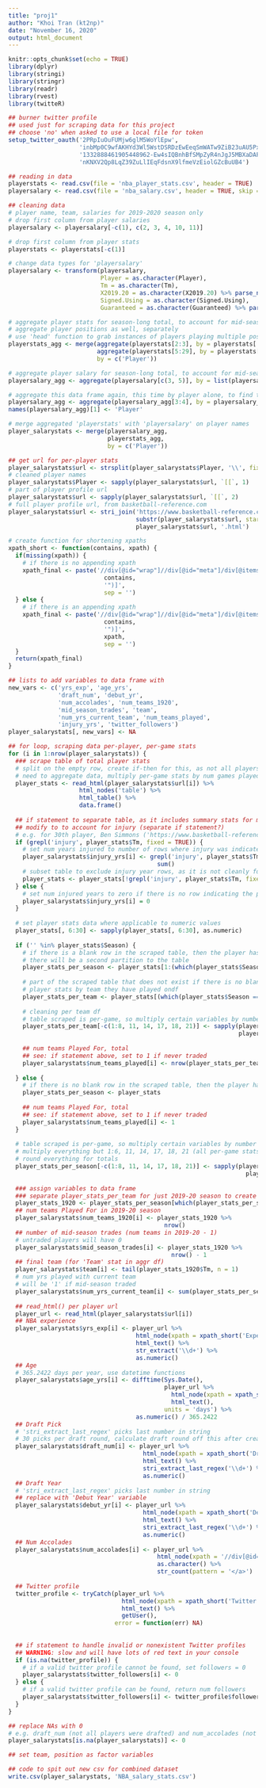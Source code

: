 ```yaml
---
title: "proj1"
author: "Khoi Tran (kt2np)"
date: "November 16, 2020"
output: html_document
---
```


```r
knitr::opts_chunk$set(echo = TRUE)
library(dplyr)
library(stringi)
library(stringr)
library(readr)
library(rvest)
library(twitteR)

## burner twitter profile
## used just for scraping data for this project
## choose 'no' when asked to use a local file for token
setup_twitter_oauth('2PRpIuOuFUMjw6glM5WoYlEpw', 
                    'inbMp0C9wfAKHYd3Wl5WstDSRDzEwEeqSmWATw9ZiB23uAU5Px', 
                    '1332888461905448962-Ew4sIQBnhBfSMpZyR4nJgJ5MBXaDAP', 
                    'nKNXV2Qp8LqZ39ZuLlIEqFdsnX9lfmeVzEiolGZcBuUB4')

## reading in data
playerstats <- read.csv(file = 'nba_player_stats.csv', header = TRUE)
playersalary <- read.csv(file = 'nba_salary.csv', header = TRUE, skip = 1)
```

```r
## cleaning data
# player name, team, salaries for 2019-2020 season only
# drop first column from player salaries
playersalary <- playersalary[-c(1), c(2, 3, 4, 10, 11)]

# drop first column from player stats
playerstats <- playerstats[-c(1)]

# change data types for 'playersalary'
playersalary <- transform(playersalary, 
                          Player = as.character(Player), 
                          Tm = as.character(Tm), 
                          X2019.20 = as.character(X2019.20) %>% parse_number(), 
                          Signed.Using = as.character(Signed.Using), 
                          Guaranteed = as.character(Guaranteed) %>% parse_number())

# aggregate player stats for season-long total, to account for mid-season trades
# aggregate player positions as well, separately
# use 'head' function to grab instances of players playing multiple positions
playerstats_agg <- merge(aggregate(playerstats[2:3], by = playerstats['Player'], FUN = head, 1), 
                         aggregate(playerstats[5:29], by = playerstats['Player'], FUN = sum), 
                         by = c('Player'))

# aggregate player salary for season-long total, to account for mid-season trades# aggregate on max values for salary and guarantees, per player and per team
playersalary_agg <- aggregate(playersalary[c(3, 5)], by = list(playersalary$Player, playersalary$Tm), FUN = max)

# aggregate this data frame again, this time by player alone, to find total salary per player of the 2019-2020 season
playersalary_agg <- aggregate(playersalary_agg[3:4], by = playersalary_agg[1], FUN = sum)
names(playersalary_agg)[1] <- 'Player'

# merge aggregated 'playerstats' with 'playersalary' on player names
player_salarystats <- merge(playersalary_agg, 
                            playerstats_agg, 
                            by = c('Player'))

## get url for per-player stats
player_salarystats$url <- strsplit(player_salarystats$Player, '\\', fixed = TRUE)
# cleaned player names
player_salarystats$Player <- sapply(player_salarystats$url, `[[`, 1)
# part of player profile url
player_salarystats$url <- sapply(player_salarystats$url, `[[`, 2)
# full player profile url, from basketball-reference.com
player_salarystats$url <- stri_join('https://www.basketball-reference.com/players/', 
                                    substr(player_salarystats$url, start = 1, stop = 1), '/',
                                    player_salarystats$url, '.html')
```

```r
# create function for shortening xpaths
xpath_short <- function(contains, xpath) {
  if(missing(xpath)) {
    # if there is no appending xpath
    xpath_final <- paste('//div[@id="wrap"]//div[@id="meta"]/div[@itemscope]/p[contains(., "', 
                           contains, 
                           '")]', 
                           sep = '')
  } else {
    # if there is an appending xpath
    xpath_final <- paste('//div[@id="wrap"]//div[@id="meta"]/div[@itemscope]/p[contains(., "', 
                           contains, 
                           '")]', 
                           xpath, 
                           sep = '')
  }
  return(xpath_final)
}
```

```r
## lists to add variables to data frame with
new_vars <- c('yrs_exp', 'age_yrs', 
              'draft_num', 'debut_yr', 
              'num_accolades', 'num_teams_1920', 
              'mid_season_trades', 'team', 
              'num_yrs_current_team', 'num_teams_played', 
              'injury_yrs', 'twitter_followers')
player_salarystats[, new_vars] <- NA
```

```r
## for loop, scraping data per-player, per-game stats
for (i in 1:nrow(player_salarystats)) {
  ### scrape table of total player stats
  # split on the empty row, create if-then for this, as not all players will have a per-team section of the table
  # need to aggregate data, multiply per-game stats by num games played per-season, per-team to recalculate total values
  player_stats <- read_html(player_salarystats$url[i]) %>% 
                    html_nodes('table') %>% 
                    html_table() %>% 
                    data.frame()
  
  ## if statement to separate table, as it includes summary stats for more veteran players (have been traded)
  ## modify to to account for injury (separate if statement?)
  # e.g. for 30th player, Ben Simmons ('https://www.basketball-reference.com/players/s/simmobe01.html')
  if (grepl('injury', player_stats$Tm, fixed = TRUE)) {
    # set num years injured to number of rows where injury was indicated
    player_salarystats$injury_yrs[i] <- grepl('injury', player_stats$Tm, fixed = TRUE) %>% 
                                          sum()
    # subset table to exclude injury year rows, as it is not cleanly formatted data
    player_stats <- player_stats[!grepl('injury', player_stats$Tm, fixed = TRUE), ]
  } else {
    # set num injured years to zero if there is no row indicating the player missed a season due to injury
    player_salarystats$injury_yrs[i] = 0
  }
  
  # set player stats data where applicable to numeric values
  player_stats[, 6:30] <- sapply(player_stats[, 6:30], as.numeric)
  
  if ('' %in% player_stats$Season) {
    # if there is a blank row in the scraped table, then the player has been traded
    # there will be a second partition to the table
    player_stats_per_season <- player_stats[1:(which(player_stats$Season == '') - 1),]
    
    # part of the scraped table that does not exist if there is no blank row
    # player stats by team they have played ondf
    player_stats_per_team <- player_stats[(which(player_stats$Season == '') + 1):nrow(player_stats),]
    
    # cleaning per team df
    # table scraped is per-game, so multiply certain variables by number of games played
    player_stats_per_team[-c(1:8, 11, 14, 17, 18, 21)] <- sapply(player_stats_per_team[-c(1:8, 11, 14, 17, 18, 21)] * 
                                                                 player_stats_per_team$G, round)
    
    ## num teams Played For, total
    ## see: if statement above, set to 1 if never traded
    player_salarystats$num_teams_played[i] <- nrow(player_stats_per_team)
    
  } else {
    # if there is no blank row in the scraped table, then the player has never been traded
    player_stats_per_season <- player_stats
    
    ## num teams Played For, total
    ## see: if statement above, set to 1 if never traded
    player_salarystats$num_teams_played[i] <- 1
  }
  
  # table scraped is per-game, so multiply certain variables by number of games played
  # multiply everything but 1:6, 11, 14, 17, 18, 21 (all per-game stats) by player_stats_per_season$MP
  # round everything for totals
  player_stats_per_season[-c(1:8, 11, 14, 17, 18, 21)] <- sapply(player_stats_per_season[-c(1:8, 11, 14, 17, 18, 21)] * 
                                                                   player_stats_per_season$G, round)
  
  ### assign variables to data frame
  ### separate player_stats_per_team for just 2019-20 season to create several variables
  player_stats_1920 <- player_stats_per_season[which(player_stats_per_season$Season == '2019-20'), ]
  ## num teams Played For in 2019-20 season
  player_salarystats$num_teams_1920[i] <- player_stats_1920 %>% 
                                            nrow()
  ## number of mid-season trades (num teams in 2019-20 - 1)
  # untraded players will have 0
  player_salarystats$mid_season_trades[i] <- player_stats_1920 %>% 
                                              nrow() - 1
  ## final team (for 'Team' stat in aggr df)
  player_salarystats$team[i] <- tail(player_stats_1920$Tm, n = 1)
  # num yrs played with current team
  # will be '1' if mid-season traded
  player_salarystats$num_yrs_current_team[i] <- sum(player_stats_per_season$Tm == player_salarystats$team[i])
  
  ## read_html() per player url
  player_url <- read_html(player_salarystats$url[i])
  ## NBA experience
  player_salarystats$yrs_exp[i] <- player_url %>% 
                                    html_node(xpath = xpath_short('Experience')) %>% 
                                    html_text() %>% 
                                    str_extract('\\d+') %>% 
                                    as.numeric()
  ## Age
  # 365.2422 days per year, use datetime functions
  player_salarystats$age_yrs[i] <- difftime(Sys.Date(), 
                                            player_url %>% 
                                              html_node(xpath = xpath_short('Born', '/span/@data-birth')) %>% 
                                              html_text(), 
                                            units = 'days') %>% 
                                    as.numeric() / 365.2422
  ## Draft Pick
  # 'stri_extract_last_regex' picks last number in string
  # 30 picks per draft round, calculate draft round off this after creating df
  player_salarystats$draft_num[i] <- player_url %>% 
                                      html_node(xpath = xpath_short('Draft', '/a[1]/following-sibling::text()')) %>% 
                                      html_text() %>% 
                                      stri_extract_last_regex('\\d+') %>% 
                                      as.numeric()
  ## Draft Year
  # 'stri_extract_last_regex' picks last number in string
  ## replace with 'Debut Year' variable
  player_salarystats$debut_yr[i] <- player_url %>% 
                                      html_node(xpath = xpath_short('Debut', '/a')) %>% 
                                      html_text() %>% 
                                      stri_extract_last_regex('\\d+') %>% 
                                      as.numeric()
  ## Num Accolades
  player_salarystats$num_accolades[i] <- player_url %>% 
                                          html_node(xpath = '//div[@id="wrap"]//ul[@id="bling"]') %>% 
                                          as.character() %>% 
                                          str_count(pattern = '</a>')
  
  ## Twitter profile
  twitter_profile <- tryCatch(player_url %>% 
                                html_node(xpath = xpath_short('Twitter', '/a[contains(@href, "twitter.com")]/text()')) %>% 
                                html_text() %>% 
                                getUser(), 
                              error = function(err) NA)
  
  
  ## if statement to handle invalid or nonexistent Twitter profiles
  ## WARNING: slow and will have lots of red text in your console
  if (is.na(twitter_profile)) {
    # if a valid twitter profile cannot be found, set followers = 0
    player_salarystats$twitter_followers[i] <- 0
  } else {
    # if a valid twitter profile can be found, return num followers
    player_salarystats$twitter_followers[i] <- twitter_profile$followersCount
  }
}

## replace NAs with 0
# e.g. draft_num (not all players were drafted) and num_accolades (not all players have accolades)
player_salarystats[is.na(player_salarystats)] <- 0

## set team, position as factor variables

## code to spit out new csv for combined dataset
write.csv(player_salarystats, 'NBA_salary_stats.csv')
```


